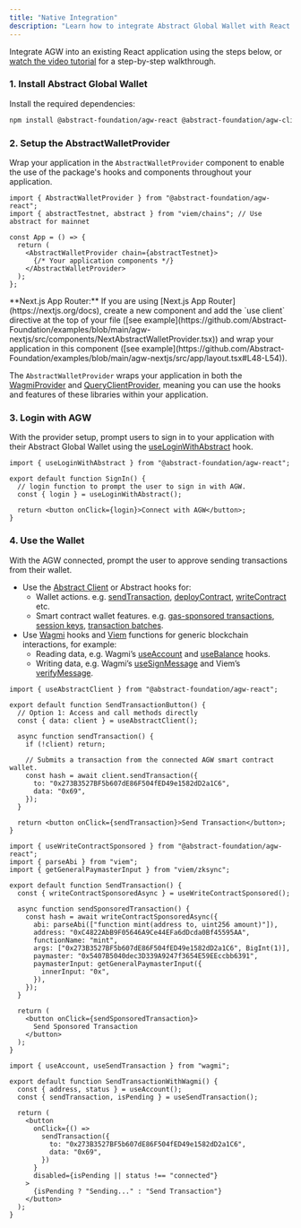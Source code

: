 ```yaml
---
title: "Native Integration"
description: "Learn how to integrate Abstract Global Wallet with React."
---
```


Integrate AGW into an existing React application using the steps below, or
[<Icon icon="youtube" iconType="solid" /> watch the video tutorial](https://youtu.be/P5lvuBcmisU) for a step-by-step walkthrough.

### 1. Install Abstract Global Wallet

Install the required dependencies:

```bash
npm install @abstract-foundation/agw-react @abstract-foundation/agw-client wagmi viem@2.x @tanstack/react-query
```

### 2. Setup the AbstractWalletProvider

Wrap your application in the `AbstractWalletProvider` component to enable the use of the package's hooks and components
throughout your application.

```tsx
import { AbstractWalletProvider } from "@abstract-foundation/agw-react";
import { abstractTestnet, abstract } from "viem/chains"; // Use abstract for mainnet

const App = () => {
  return (
    <AbstractWalletProvider chain={abstractTestnet}>
      {/* Your application components */}
    </AbstractWalletProvider>
  );
};
```

<Tip>
  **Next.js App Router:** If you are using [Next.js App
  Router](https://nextjs.org/docs), create a new component and add the `use
  client` directive at the top of your file ([see
  example](https://github.com/Abstract-Foundation/examples/blob/main/agw-nextjs/src/components/NextAbstractWalletProvider.tsx))
  and wrap your application in this component ([see
  example](https://github.com/Abstract-Foundation/examples/blob/main/agw-nextjs/src/app/layout.tsx#L48-L54)).
</Tip>

The `AbstractWalletProvider` wraps your application in both the [WagmiProvider](https://wagmi.sh/react/api/WagmiProvider) and
[QueryClientProvider](https://tanstack.com/query/latest/docs/framework/react/reference/QueryClientProvider),
meaning you can use the hooks and features of these libraries within your application.

### 3. Login with AGW

With the provider setup, prompt users to sign in to your application with their Abstract Global Wallet using the
[useLoginWithAbstract](/abstract-global-wallet/agw-react/hooks/useLoginWithAbstract) hook.

```tsx
import { useLoginWithAbstract } from "@abstract-foundation/agw-react";

export default function SignIn() {
  // login function to prompt the user to sign in with AGW.
  const { login } = useLoginWithAbstract();

  return <button onClick={login}>Connect with AGW</button>;
}
```

### 4. Use the Wallet

With the AGW connected, prompt the user to approve sending transactions from their wallet.

- Use the [Abstract Client](/abstract-global-wallet/agw-react/hooks/useAbstractClient) or Abstract hooks for:
  - Wallet actions. e.g. [sendTransaction](/abstract-global-wallet/agw-client/actions/sendTransaction), [deployContract](/abstract-global-wallet/agw-client/actions/deployContract),
    [writeContract](/abstract-global-wallet/agw-client/actions/writeContract) etc.
  - Smart contract wallet features. e.g. [gas-sponsored transactions](/abstract-global-wallet/agw-react/hooks/useWriteContractSponsored), [session keys](/abstract-global-wallet/agw-client/session-keys/overview), [transaction batches](/abstract-global-wallet/agw-client/actions/sendTransactionBatch).
- Use [Wagmi](https://wagmi.sh/) hooks and [Viem](https://viem.sh/) functions for generic blockchain interactions, for example:
  - Reading data, e.g. Wagmi&rsquo;s [useAccount](https://wagmi.sh/react/api/hooks/useAccount) and [useBalance](https://wagmi.sh/react/api/hooks/useBalance) hooks.
  - Writing data, e.g. Wagmi&rsquo;s [useSignMessage](https://wagmi.sh/react/api/hooks/useSignMessage) and Viem&rsquo;s [verifyMessage](https://viem.sh/docs/actions/public/verifyMessage.html).

<CodeGroup>

```tsx Abstract Client
import { useAbstractClient } from "@abstract-foundation/agw-react";

export default function SendTransactionButton() {
  // Option 1: Access and call methods directly
  const { data: client } = useAbstractClient();

  async function sendTransaction() {
    if (!client) return;

    // Submits a transaction from the connected AGW smart contract wallet.
    const hash = await client.sendTransaction({
      to: "0x273B3527BF5b607dE86F504fED49e1582dD2a1C6",
      data: "0x69",
    });
  }

  return <button onClick={sendTransaction}>Send Transaction</button>;
}
```

```tsx Abstract Hooks
import { useWriteContractSponsored } from "@abstract-foundation/agw-react";
import { parseAbi } from "viem";
import { getGeneralPaymasterInput } from "viem/zksync";

export default function SendTransaction() {
  const { writeContractSponsoredAsync } = useWriteContractSponsored();

  async function sendSponsoredTransaction() {
    const hash = await writeContractSponsoredAsync({
      abi: parseAbi(["function mint(address to, uint256 amount)"]),
      address: "0xC4822AbB9F05646A9Ce44EFa6dDcda0Bf45595AA",
      functionName: "mint",
      args: ["0x273B3527BF5b607dE86F504fED49e1582dD2a1C6", BigInt(1)],
      paymaster: "0x5407B5040dec3D339A9247f3654E59EEccbb6391",
      paymasterInput: getGeneralPaymasterInput({
        innerInput: "0x",
      }),
    });
  }

  return (
    <button onClick={sendSponsoredTransaction}>
      Send Sponsored Transaction
    </button>
  );
}
```

```tsx Wagmi Hooks
import { useAccount, useSendTransaction } from "wagmi";

export default function SendTransactionWithWagmi() {
  const { address, status } = useAccount();
  const { sendTransaction, isPending } = useSendTransaction();

  return (
    <button
      onClick={() =>
        sendTransaction({
          to: "0x273B3527BF5b607dE86F504fED49e1582dD2a1C6",
          data: "0x69",
        })
      }
      disabled={isPending || status !== "connected"}
    >
      {isPending ? "Sending..." : "Send Transaction"}
    </button>
  );
}
```

</CodeGroup>
